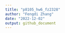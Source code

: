 ```yaml
---
title: "p8105_hw6_fz2328"
author: "Fengdi Zhang"
date: "2022-12-02"
output: github_document
---
```


```r

```

## 

```r

```

## 

```r

```


